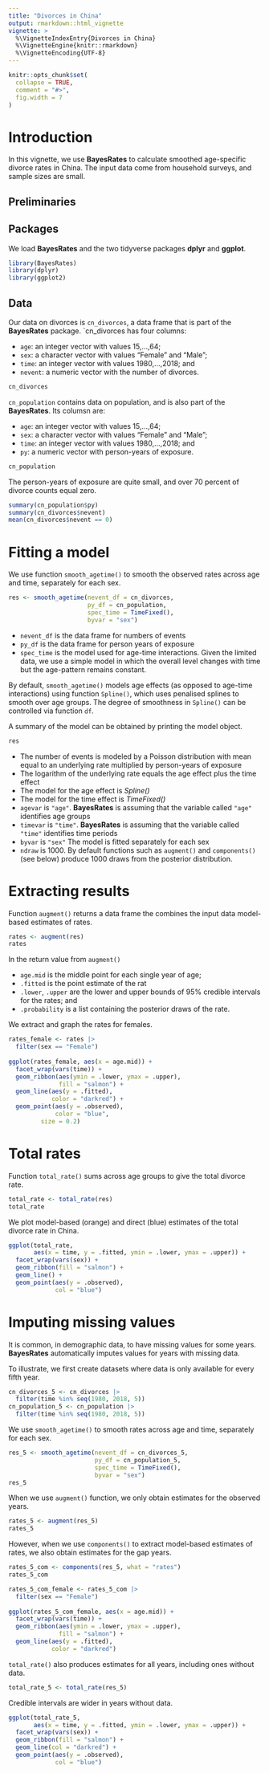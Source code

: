 ```yaml
---
title: "Divorces in China"
output: rmarkdown::html_vignette
vignette: >
  %\VignetteIndexEntry{Divorces in China}
  %\VignetteEngine{knitr::rmarkdown}
  %\VignetteEncoding{UTF-8}
---
```


```r
knitr::opts_chunk$set(
  collapse = TRUE,
  comment = "#>",
  fig.width = 7
)
```

# Introduction

In this vignette, we use **BayesRates** to calculate smoothed age-specific divorce rates in China. The input data come from household surveys, and sample sizes are small.

## Preliminaries

## Packages

We load **BayesRates** and the two tidyverse packages **dplyr** and **ggplot**.

```r
library(BayesRates)
library(dplyr)
library(ggplot2)
```


## Data

Our data on divorces is `cn_divorces`, a data frame that is part of the **BayesRates** package. `cn_divorces has four columns:

- `age`: an integer vector with values 15,...,64;  
- `sex`: a character vector with values "Female" and "Male";  
- `time`: an integer vector with values 1980,...,2018;  and 
- `nevent`: a numeric vector with the number of divorces.

```r
cn_divorces
```

`cn_population` contains data on population, and is also part of the **BayesRates**. Its columsn are:

- `age`: an integer vector with values 15,...,64;  
- `sex`: a character vector with values "Female" and "Male";  
- `time`: an integer vector with values 1980,...,2018;  and 
- `py`: a numeric vector with person-years of exposure.

```r
cn_population
```

The person-years of exposure are quite small, and over 70 percent of divorce counts equal zero.

```r
summary(cn_population$py)
summary(cn_divorces$nevent)
mean(cn_divorces$nevent == 0)
```

# Fitting a model

We use  function `smooth_agetime()` to smooth the observed rates across age and time, separately for each sex.
```r
res <- smooth_agetime(nevent_df = cn_divorces,
                      py_df = cn_population,
                      spec_time = TimeFixed(),
                      byvar = "sex")
```

- `nevent_df` is the data frame for numbers of events
- `py_df` is the data frame for person years of exposure
- `spec_time` is the model used for age-time interactions. Given the limited data, we use a simple model in which the overall level changes with time but the age-pattern remains constant. 

By default, `smooth_agetime()` models age effects (as opposed to age-time interactions) using function `Spline()`, which uses penalised splines to smooth over age groups. The degree of smoothness in `Spline()` can be controlled via function `df`.

A summary of the model can be obtained by printing the model object.

```r
res
```

- The number of events is modeled by a Poisson distribution with mean equal to an underlying rate multiplied by person-years of exposure
- The logarithm of the underlying rate equals the age effect plus the time effect
- The model for the age effect is *Spline()*
- The model for the time effect is *TimeFixed()*
- `agevar` is `"age"`. **BayesRates** is assuming that the variable called `"age"` identifies age groups
- `timevar` is `"time"`. **BayesRates** is assuming that the variable called `"time"` identifies time periods
- `byvar` is `"sex"` The model is fitted separately for each sex
- `ndraw` is 1000. By default functions such as `augment()` and `components()` (see below) produce 1000 draws from the posterior distribution.


# Extracting results

Function `augment()` returns a data frame the combines the input data model-based estimates of rates.

```r
rates <- augment(res)
rates
```

In the return value from `augment()`

- `age.mid` is the middle point for each single year of age;
- `.fitted` is the point estimate of the rat
- `.lower`, `.upper` are the lower and upper bounds of 95% credible intervals for the rates; and
- `.probability` is a list containing the posterior draws of the rate.  

We extract and graph the rates for females.

```r
rates_female <- rates |>
  filter(sex == "Female")
  
ggplot(rates_female, aes(x = age.mid)) +
  facet_wrap(vars(time)) +
  geom_ribbon(aes(ymin = .lower, ymax = .upper),
              fill = "salmon") +
  geom_line(aes(y = .fitted),
            color = "darkred") +
  geom_point(aes(y = .observed),
             color = "blue",
	     size = 0.2)
```

# Total rates

Function `total_rate()` sums across age groups to give the total divorce rate.

```r
total_rate <- total_rate(res)
total_rate
```

We plot model-based (orange) and direct (blue) estimates of the total divorce rate in China.

```r
ggplot(total_rate, 
       aes(x = time, y = .fitted, ymin = .lower, ymax = .upper)) +
  facet_wrap(vars(sex)) +
  geom_ribbon(fill = "salmon") +
  geom_line() +
  geom_point(aes(y = .observed),
             col = "blue")
```


# Imputing missing values

It is common, in demographic data, to have missing values for some years. **BayesRates** automatically imputes values for years with missing data.

To illustrate, we first create datasets where data is only available for every fifth year.

```r
cn_divorces_5 <- cn_divorces |>
  filter(time %in% seq(1980, 2018, 5))
cn_population_5 <- cn_population |>
  filter(time %in% seq(1980, 2018, 5))
```

We use `smooth_agetime()` to smooth rates across age and time, separately for each sex.
```r
res_5 <- smooth_agetime(nevent_df = cn_divorces_5,
                        py_df = cn_population_5,
                        spec_time = TimeFixed(),
                        byvar = "sex")
res_5
```

When we use `augment()` function, we only obtain estimates for the observed years.

```r
rates_5 <- augment(res_5)
rates_5
```

However, when we use `components()` to extract model-based estimates of rates, we also obtain estimates for the gap years.
```r
rates_5_com <- components(res_5, what = "rates")
rates_5_com
```

```r
rates_5_com_female <- rates_5_com |>
  filter(sex == "Female") 
  
ggplot(rates_5_com_female, aes(x = age.mid)) +
  facet_wrap(vars(time)) +
  geom_ribbon(aes(ymin = .lower, ymax = .upper),
              fill = "salmon") +
  geom_line(aes(y = .fitted),
            color = "darkred")
```

`total_rate()` also produces estimates for all years, including ones without data.

```r
total_rate_5 <- total_rate(res_5)
```

Credible intervals are wider in years without data.

```r
ggplot(total_rate_5, 
       aes(x = time, y = .fitted, ymin = .lower, ymax = .upper)) +
  facet_wrap(vars(sex)) +
  geom_ribbon(fill = "salmon") +
  geom_line(col = "darkred") +
  geom_point(aes(y = .observed),
             col = "blue")
```
